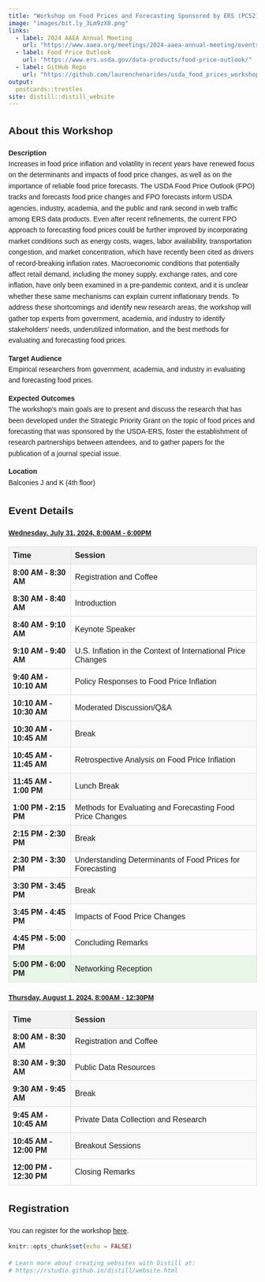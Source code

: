 ```yaml
---
title: "Workshop on Food Prices and Forecasting Sponsored by ERS (PC52)<br><u>https://bit.ly/3Lm9zX8</u>"
image: "images/bit.ly_3Lm9zX8.png"
links:
  - label: 2024 AAEA Annual Meeting
    url: "https://www.aaea.org/meetings/2024-aaea-annual-meeting/events/ticketed-events"
  - label: Food Price Outlook
    url: "https://www.ers.usda.gov/data-products/food-price-outlook/"
  - label: GitHub Repo
    url: "https://github.com/laurenchenarides/usda_food_prices_workshop"
output:
  postcards::trestles
site: distill::distill_website
---
```


## About this Workshop

**Description** <br> Increases in food price inflation and volatility in recent years have renewed focus on the determinants and impacts of food price changes, as well as on the importance of reliable food  price forecasts. The USDA Food Price Outlook (FPO) tracks and forecasts food price changes and FPO forecasts inform USDA agencies, industry, academia, and the public and rank second in  web traffic among ERS data products. Even after recent refinements, the current FPO approach  to forecasting food prices could be further improved by incorporating market conditions such as  energy costs, wages, labor availability, transportation congestion, and market concentration,  which have recently been cited as drivers of record-breaking inflation rates. Macroeconomic  conditions that potentially affect retail demand, including the money supply, exchange rates, and core inflation, have only been examined in a pre-pandemic context, and it is unclear whether  these same mechanisms can explain current inflationary trends. To address these shortcomings and identify new research areas, the workshop will gather top experts from government, academia, and industry to identify stakeholders’ needs, underutilized information, and the best methods for evaluating and forecasting food prices. 

**Target Audience** <br> Empirical researchers from government, academia, and industry in evaluating and forecasting food prices.

**Expected Outcomes** <br> The workshop's main goals are to present and discuss the research that has been developed under the Strategic Priority Grant on the topic of food prices and forecasting that was sponsored by the USDA-ERS, foster the establishment of research partnerships between attendees, and to gather papers for the publication of a journal special issue.

**Location** <br> Balconies J and K (4th floor)


<style>
  @import url('https://fonts.googleapis.com/css2?family=Public+Sans&display=swap');

  body {
    font-family: 'Public Sans', sans-serif;
    line-height: 1.6;
    margin: 20px;
  }
  .event-link {
    display: block;
    font-size: 1.2em;
    font-weight: bold;
    margin-bottom: 10px;
  }
  .schedule-table {
    width: 100%;
    border-collapse: collapse;
    margin-bottom: 20px;
  }
  .schedule-table th, .schedule-table td {
    border: 1px solid #ddd;
    padding: 8px;
    text-align: left;
  }
  .schedule-table th {
    background-color: #f2f2f2;
  }
  .session-time {
    font-weight: bold;
    width: 25%; /* Adjust the width of the Time column */
  }
  .break-row {
    background-color: #f9f9f9;
  }
  .networking-row {
    background-color: #e9f7e9;
  }
  /* Navbar styling */
  .navbar {
    display: flex;
    flex-wrap: wrap;
    justify-content: space-between;
    align-items: center;
    padding: 1em;
    background-color: #333;
  }
  .navbar a {
    color: white;
    padding: 0.5em 1em;
    text-decoration: none;
  }
  .navbar a:hover {
    background-color: #575757;
  }
  .navbar-toggle {
    display: none;
    font-size: 1.5em;
    cursor: pointer;
    color: white;
  }
  @media (max-width: 768px) {
    .navbar-links {
      display: none;
      flex-direction: column;
      width: 100%;
    }
    .navbar-links.active {
      display: flex;
    }
    .navbar-toggle {
      display: block;
    }
  }
</style>

## Event Details

[**Wednesday, July 31, 2024, 8:00AM - 6:00PM**](day1.html){target="_blank"}

<table class="schedule-table">
  <thead>
    <tr>
      <th>Time</th>
      <th>Session</th>
    </tr>
  </thead>
  <tbody>
    <tr>
      <td class="session-time">8:00 AM - 8:30 AM</td>
      <td>Registration and Coffee</td>
    </tr>
    <tr>
      <td class="session-time">8:30 AM - 8:40 AM</td>
      <td>Introduction</td>
    </tr>
    <tr>
      <td class="session-time">8:40 AM - 9:10 AM</td>
      <td>Keynote Speaker</td>
    </tr>
    <tr>
      <td class="session-time">9:10 AM - 9:40 AM</td>
      <td>U.S. Inflation in the Context of International Price Changes</td>
    </tr>
    <tr>
      <td class="session-time">9:40 AM - 10:10 AM</td>
      <td>Policy Responses to Food Price Inflation</td>
    </tr>
    <tr>
      <td class="session-time">10:10 AM - 10:30 AM</td>
      <td>Moderated Discussion/Q&A</td>
    </tr>
    <tr class="break-row">
      <td class="session-time">10:30 AM - 10:45 AM</td>
      <td>Break</td>
    </tr>
    <tr>
      <td class="session-time">10:45 AM - 11:45 AM</td>
      <td>Retrospective Analysis on Food Price Inflation</td>
    </tr>
    <tr class="break-row">
      <td class="session-time">11:45 AM - 1:00 PM</td>
      <td>Lunch Break</td>
    </tr>
    <tr>
      <td class="session-time">1:00 PM - 2:15 PM</td>
      <td>Methods for Evaluating and Forecasting Food Price Changes</td>
    </tr>
    <tr class="break-row">
      <td class="session-time">2:15 PM - 2:30 PM</td>
      <td>Break</td>
    </tr>
    <tr>
      <td class="session-time">2:30 PM - 3:30 PM</td>
      <td>Understanding Determinants of Food Prices for Forecasting</td>
    </tr>
    <tr class="break-row">
      <td class="session-time">3:30 PM - 3:45 PM</td>
      <td>Break</td>
    </tr>
    <tr>
      <td class="session-time">3:45 PM - 4:45 PM</td>
      <td>Impacts of Food Price Changes</td>
    </tr>
    <tr>
      <td class="session-time">4:45 PM - 5:00 PM</td>
      <td>Concluding Remarks</td>
    </tr>
    <tr class="networking-row">
      <td class="session-time">5:00 PM - 6:00 PM</td>
      <td>Networking Reception</td>
    </tr>
  </tbody>
</table>

[**Thursday, August 1, 2024, 8:00AM - 12:30PM**](day2.html){target="_blank"}

<table class="schedule-table">
  <thead>
    <tr>
      <th>Time</th>
      <th>Session</th>
    </tr>
  </thead>
  <tbody>
    <tr>
      <td class="session-time">8:00 AM - 8:30 AM</td>
      <td>Registration and Coffee</td>
    </tr>
    <tr>
      <td class="session-time">8:30 AM - 9:30 AM</td>
      <td>Public Data Resources</td>
    </tr>
    <tr class="break-row">
      <td class="session-time">9:30 AM - 9:45 AM</td>
      <td>Break</td>
    </tr>
    <tr>
      <td class="session-time">9:45 AM - 10:45 AM</td>
      <td>Private Data Collection and Research</td>
    </tr>
    <tr class="break-row">
      <td class="session-time">10:45 AM - 12:00 PM</td>
      <td>Breakout Sessions</td>
    </tr>
    <tr>
      <td class="session-time">12:00 PM - 12:30 PM</td>
      <td>Closing Remarks</td>
    </tr>
  </tbody>
</table>

## Registration
You can register for the workshop [here](https://www.aaea.org/meetings/2024-aaea-annual-meeting/registration-travel/registration){target="_blank"}.




```r
knitr::opts_chunk$set(echo = FALSE)

# Learn more about creating websites with Distill at:
# https://rstudio.github.io/distill/website.html

```




<!--
## Event Details

[**Wednesday, July 31, 2024, 8:00AM - 6:00PM**](day1.html){target="_blank"}

| Time  | Session        |
|----------------------|----------------------------------------------------------------------|
| 8:00 AM - 8:30 AM    | Registration and Coffee                                              | 
| 8:30 AM - 8:40 AM    | Introduction                                                         | 
| 8:40 AM - 9:10 AM    | Keynote Speaker                                                      | 
| 9:10 AM - 9:40 AM    | U.S. Inflation in the Context of International Price Changes         | 
| 9:40 AM - 10:10 AM   | Policy Responses to Food Price Inflation                             | 
| 10:10 AM - 10:30 AM  | Moderated Discussion/Q&A                                             | 
| 10:30 AM - 10:45 AM  | Break                                                                | 
| 10:45 AM - 11:45 AM  | Retrospective Analysis on Food Price Inflation                       | 
| 11:45 AM - 1:00 PM   | Lunch Break                                                          | 
| 1:00 PM - 2:15 PM    | Methods for Evaluating and Forecasting Food Price Changes            | 
| 2:15 PM - 2:30 PM    | Break                                                                | 
| 2:30 PM - 3:30 PM    | Understanding Determinants of Food Prices for Forecasting            | 
| 3:30 PM - 3:45 PM    | Break                                                                | 
| 3:45 PM - 4:45 PM    | Impacts of Food Price Changes                                        |
| 4:45 PM - 5:00 PM    | Concluding Remarks                                                   |
| 5:00 PM - 6:00 PM    | Networking Reception                                                 |


[**Thursday, August 1, 2024, 8:00AM - 12:30PM **](day2.html){target="_blank"} 

| Time   | Session        |
|----------------------|----------------------------------------------------------------------|
| 8:00 AM - 8:30 AM    | Registration and Coffee                                              | 
| 8:30 AM - 9:30 AM    | Public Data Resources                                                |
| 9:30 AM - 9:45 AM    | Break                                                                |
| 9:45 AM - 10:45 AM   | Private Data Collection and Research                                 |
| 10:45 AM - 12:00 PM  | Breakout Sessions                                                    |
| 12:00 PM - 12:30 PM  | Closing Remarks                                                      |
-->




<!--
# Prepare the docs directory
setwd("C:/Users/tatac/Documents/usda_food_prices_workshop")
system('powershell -command "Remove-Item -Recurse -Force docs/*"')
system('powershell -command "Copy-Item -Recurse -Force _site/* docs/"')
-->
